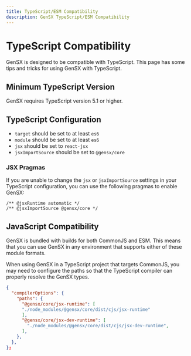 ```yaml
---
title: TypeScript/ESM Compatibility
description: GenSX TypeScript/ESM Compatibility
---
```


# TypeScript Compatibility

GenSX is designed to be compatible with TypeScript. This page has some tips and tricks for using GenSX with TypeScript.

## Minimum TypeScript Version

GenSX requires TypeScript version 5.1 or higher.

## TypeScript Configuration

- `target` should be set to at least `es6`
- `module` should be set to at least `es6`
- `jsx` should be set to `react-jsx`
- `jsxImportSource` should be set to `@gensx/core`

### JSX Pragmas

If you are unable to change the `jsx` or `jsxImportSource` settings in your TypeScript configuration, you can use the following pragmas to enable GenSX:

```tsx
/** @jsxRuntime automatic */
/** @jsxImportSource @gensx/core */
```

## JavaScript Compatibility

GenSX is bundled with builds for both CommonJS and ESM. This means that you can use GenSX in any environment that supports either of these module formats.

When using GenSX in a TypeScript project that targets CommonJS, you may need to configure the paths so that the TypeScript compiler can properly resolve the GenSX types.

```json
{
  "compilerOptions": {
    "paths": {
      "@gensx/core/jsx-runtime": [
      "./node_modules/@gensx/core/dist/cjs/jsx-runtime"
      ],
      "@gensx/core/jsx-dev-runtime": [
        "./node_modules/@gensx/core/dist/cjs/jsx-dev-runtime",
      ],
    },
  },
};
```
